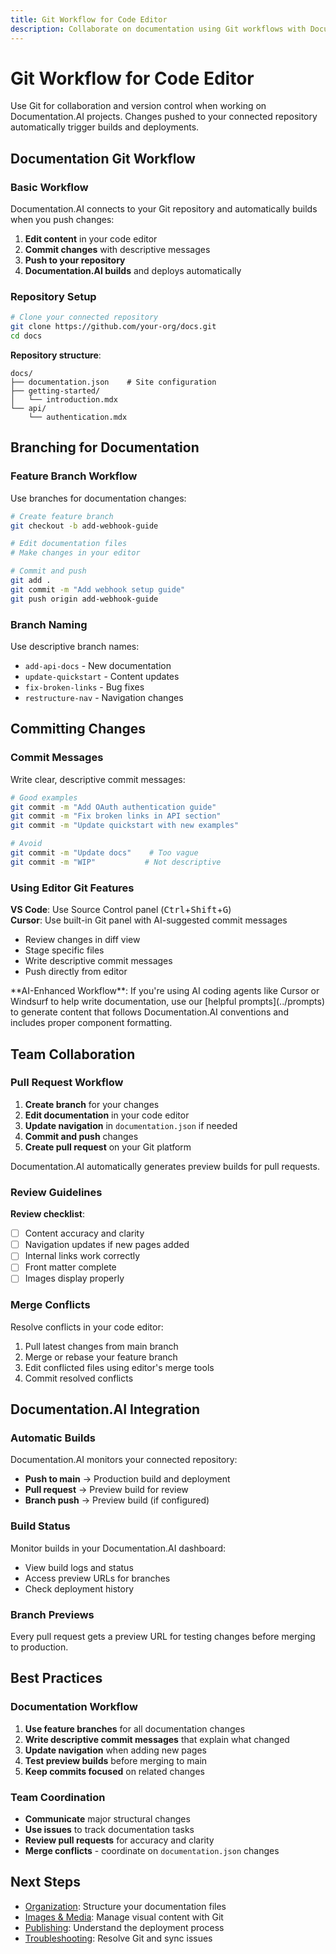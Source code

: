 ```yaml
---
title: Git Workflow for Code Editor
description: Collaborate on documentation using Git workflows with Documentation.AI
---
```


# Git Workflow for Code Editor

Use Git for collaboration and version control when working on Documentation.AI projects. Changes pushed to your connected repository automatically trigger builds and deployments.

## Documentation Git Workflow

### Basic Workflow

Documentation.AI connects to your Git repository and automatically builds when you push changes:

1. **Edit content** in your code editor
2. **Commit changes** with descriptive messages
3. **Push to your repository** 
4. **Documentation.AI builds** and deploys automatically

### Repository Setup

```bash
# Clone your connected repository
git clone https://github.com/your-org/docs.git
cd docs
```

**Repository structure**:
```
docs/
├── documentation.json    # Site configuration 
├── getting-started/
│   └── introduction.mdx
└── api/
    └── authentication.mdx
```

## Branching for Documentation

### Feature Branch Workflow

Use branches for documentation changes:

```bash
# Create feature branch
git checkout -b add-webhook-guide

# Edit documentation files
# Make changes in your editor

# Commit and push
git add .
git commit -m "Add webhook setup guide"
git push origin add-webhook-guide
```

### Branch Naming

Use descriptive branch names:
- `add-api-docs` - New documentation
- `update-quickstart` - Content updates  
- `fix-broken-links` - Bug fixes
- `restructure-nav` - Navigation changes

## Committing Changes

### Commit Messages

Write clear, descriptive commit messages:

```bash
# Good examples
git commit -m "Add OAuth authentication guide"
git commit -m "Fix broken links in API section"
git commit -m "Update quickstart with new examples"

# Avoid
git commit -m "Update docs"    # Too vague
git commit -m "WIP"           # Not descriptive
```

### Using Editor Git Features

**VS Code**: Use Source Control panel (<kbd>Ctrl</kbd>+<kbd>Shift</kbd>+<kbd>G</kbd>)  
**Cursor**: Use built-in Git panel with AI-suggested commit messages

- Review changes in diff view
- Stage specific files
- Write descriptive commit messages
- Push directly from editor

<Callout type="tip">
**AI-Enhanced Workflow**: If you're using AI coding agents like Cursor or Windsurf to help write documentation, use our [helpful prompts](../prompts) to generate content that follows Documentation.AI conventions and includes proper component formatting.
</Callout>

## Team Collaboration

### Pull Request Workflow

1. **Create branch** for your changes
2. **Edit documentation** in your code editor
3. **Update navigation** in `documentation.json` if needed
4. **Commit and push** changes
5. **Create pull request** on your Git platform

Documentation.AI automatically generates preview builds for pull requests.

### Review Guidelines

**Review checklist**:
- [ ] Content accuracy and clarity
- [ ] Navigation updates if new pages added
- [ ] Internal links work correctly
- [ ] Front matter complete
- [ ] Images display properly

### Merge Conflicts

Resolve conflicts in your code editor:
1. Pull latest changes from main branch
2. Merge or rebase your feature branch
3. Edit conflicted files using editor's merge tools
4. Commit resolved conflicts

## Documentation.AI Integration

### Automatic Builds

Documentation.AI monitors your connected repository:

- **Push to main** → Production build and deployment
- **Pull request** → Preview build for review
- **Branch push** → Preview build (if configured)

### Build Status

Monitor builds in your Documentation.AI dashboard:
- View build logs and status
- Access preview URLs for branches
- Check deployment history

### Branch Previews

Every pull request gets a preview URL for testing changes before merging to production.

## Best Practices

### Documentation Workflow

1. **Use feature branches** for all documentation changes
2. **Write descriptive commit messages** that explain what changed
3. **Update navigation** when adding new pages
4. **Test preview builds** before merging to main
5. **Keep commits focused** on related changes

### Team Coordination

- **Communicate** major structural changes
- **Use issues** to track documentation tasks
- **Review pull requests** for accuracy and clarity
- **Merge conflicts** - coordinate on `documentation.json` changes

## Next Steps

- [Organization](organize): Structure your documentation files
- [Images & Media](images-and-media): Manage visual content with Git
- [Publishing](publish): Understand the deployment process
- [Troubleshooting](troubleshooting): Resolve Git and sync issues
